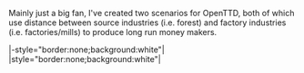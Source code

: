 Mainly just a big fan, I've created two scenarios for OpenTTD, both of which use distance between source industries (i.e. forest) and factory industries (i.e. factories/mills) to produce long run money makers.

|-style="border:none;background:white"|
{{Page:en/Community/Scenarios/The Barrens}}
|style="border:none;background:white"|
{{Page:en/Community/Scenarios/Verdant Islands}}


{{en/Archive/Community/Users/Userbox Scenarios Team}}